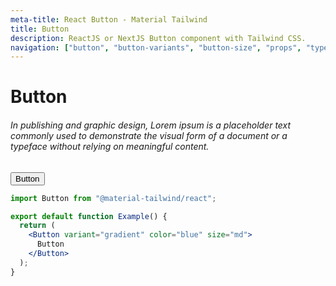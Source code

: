 ```yaml
---
meta-title: React Button - Material Tailwind
title: Button
description: ReactJS or NextJS Button component with Tailwind CSS.
navigation: ["button", "button-variants", "button-size", "props", "types"]
---
```


# Button

###### In publishing and graphic design, Lorem ipsum is a placeholder text commonly used to demonstrate the visual form of a document or a typeface without relying on meaningful content.

<ComponentCard id="button">
  <Button>Button</Button>
</ComponentCard>

```jsx showLineNumbers {1, 5-7}
import Button from "@material-tailwind/react";

export default function Example() {
  return (
    <Button variant="gradient" color="blue" size="md">
      Button
    </Button>
  );
}
```

<Tooltip content="Copy" placement="bottom">
  <IconButton variant="text" size="sm" className="float-right">
    <i className="far fa-copy" />
  </IconButton>
</Tooltip>
<Tooltip content="CodeSandbox" placement="bottom">
  <IconButton variant="text" size="sm" className="float-right">
    <i className="fas fa-code" />
  </IconButton>
</Tooltip>
